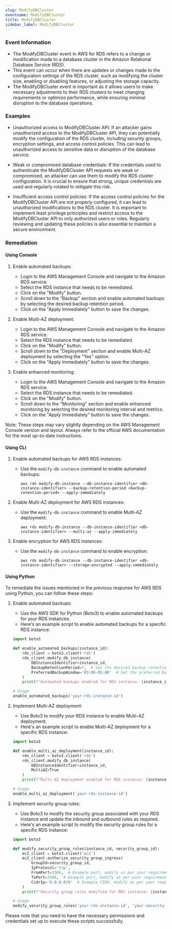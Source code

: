 ```yaml
--- 
slug: ModifyDBCluster
eventname: ModifyDBCluster
title: ModifyDBCluster
sidebar_label: ModifyDBCluster
---
```

                       
### Event Information

- The ModifyDBCluster event in AWS for RDS refers to a change or modification made to a database cluster in the Amazon Relational Database Service (RDS).
- This event can occur when there are updates or changes made to the configuration settings of the RDS cluster, such as modifying the cluster size, enabling or disabling features, or adjusting the storage capacity.
- The ModifyDBCluster event is important as it allows users to make necessary adjustments to their RDS clusters to meet changing requirements or optimize performance, while ensuring minimal disruption to the database operations.


### Examples

- Unauthorized access to ModifyDBCluster API: If an attacker gains unauthorized access to the ModifyDBCluster API, they can potentially modify the configuration of the RDS cluster, including security groups, encryption settings, and access control policies. This can lead to unauthorized access to sensitive data or disruption of the database service.

- Weak or compromised database credentials: If the credentials used to authenticate the ModifyDBCluster API requests are weak or compromised, an attacker can use them to modify the RDS cluster configuration. It is crucial to ensure that strong, unique credentials are used and regularly rotated to mitigate this risk.

- Insufficient access control policies: If the access control policies for the ModifyDBCluster API are not properly configured, it can lead to unauthorized modifications to the RDS cluster. It is important to implement least privilege principles and restrict access to the ModifyDBCluster API to only authorized users or roles. Regularly reviewing and updating these policies is also essential to maintain a secure environment.

### Remediation

#### Using Console

1. Enable automated backups: 
   - Login to the AWS Management Console and navigate to the Amazon RDS service.
   - Select the RDS instance that needs to be remediated.
   - Click on the "Modify" button.
   - Scroll down to the "Backup" section and enable automated backups by selecting the desired backup retention period.
   - Click on the "Apply Immediately" button to save the changes.

2. Enable Multi-AZ deployment:
   - Login to the AWS Management Console and navigate to the Amazon RDS service.
   - Select the RDS instance that needs to be remediated.
   - Click on the "Modify" button.
   - Scroll down to the "Deployment" section and enable Multi-AZ deployment by selecting the "Yes" option.
   - Click on the "Apply Immediately" button to save the changes.

3. Enable enhanced monitoring:
   - Login to the AWS Management Console and navigate to the Amazon RDS service.
   - Select the RDS instance that needs to be remediated.
   - Click on the "Modify" button.
   - Scroll down to the "Monitoring" section and enable enhanced monitoring by selecting the desired monitoring interval and metrics.
   - Click on the "Apply Immediately" button to save the changes.

Note: These steps may vary slightly depending on the AWS Management Console version and layout. Always refer to the official AWS documentation for the most up-to-date instructions.

#### Using CLI

1. Enable automated backups for AWS RDS instances:
   - Use the `modify-db-instance` command to enable automated backups:
     ```
     aws rds modify-db-instance --db-instance-identifier <db-instance-identifier> --backup-retention-period <backup-retention-period> --apply-immediately
     ```

2. Enable Multi-AZ deployment for AWS RDS instances:
   - Use the `modify-db-instance` command to enable Multi-AZ deployment:
     ```
     aws rds modify-db-instance --db-instance-identifier <db-instance-identifier> --multi-az --apply-immediately
     ```

3. Enable encryption for AWS RDS instances:
   - Use the `modify-db-instance` command to enable encryption:
     ```
     aws rds modify-db-instance --db-instance-identifier <db-instance-identifier> --storage-encrypted --apply-immediately
     ```

#### Using Python

To remediate the issues mentioned in the previous response for AWS RDS using Python, you can follow these steps:

1. Enable automated backups:
   - Use the AWS SDK for Python (Boto3) to enable automated backups for your RDS instances.
   - Here's an example script to enable automated backups for a specific RDS instance:

   ```python
   import boto3

   def enable_automated_backups(instance_id):
       rds_client = boto3.client('rds')
       rds_client.modify_db_instance(
           DBInstanceIdentifier=instance_id,
           BackupRetentionPeriod=7,  # Set the desired backup retention period in days
           PreferredBackupWindow='03:00-05:00'  # Set the preferred backup window
       )
       print(f"Automated backups enabled for RDS instance: {instance_id}")

   # Usage
   enable_automated_backups('your-rds-instance-id')
   ```

2. Implement Multi-AZ deployment:
   - Use Boto3 to modify your RDS instance to enable Multi-AZ deployment.
   - Here's an example script to enable Multi-AZ deployment for a specific RDS instance:

   ```python
   import boto3

   def enable_multi_az_deployment(instance_id):
       rds_client = boto3.client('rds')
       rds_client.modify_db_instance(
           DBInstanceIdentifier=instance_id,
           MultiAZ=True
       )
       print(f"Multi-AZ deployment enabled for RDS instance: {instance_id}")

   # Usage
   enable_multi_az_deployment('your-rds-instance-id')
   ```

3. Implement security group rules:
   - Use Boto3 to modify the security group associated with your RDS instance and update the inbound and outbound rules as required.
   - Here's an example script to modify the security group rules for a specific RDS instance:

   ```python
   import boto3

   def modify_security_group_rules(instance_id, security_group_id):
       ec2_client = boto3.client('ec2')
       ec2_client.authorize_security_group_ingress(
           GroupId=security_group_id,
           IpProtocol='tcp',
           FromPort=3306,  # Example port, modify as per your requirement
           ToPort=3306,  # Example port, modify as per your requirement
           CidrIp='0.0.0.0/0'  # Example CIDR, modify as per your requirement
       )
       print(f"Security group rules modified for RDS instance: {instance_id}")

   # Usage
   modify_security_group_rules('your-rds-instance-id', 'your-security-group-id')
   ```

Please note that you need to have the necessary permissions and credentials set up to execute these scripts successfully.


 